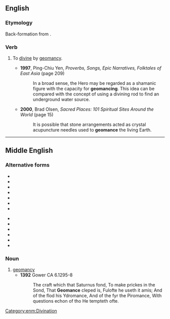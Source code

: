 ==English==

===Etymology===
Back-formation from {{m|en|geomancy}}.

===Verb===
{{en-verb}}

# {{lb|en|ambitransitive}} To [[divine]] by [[geomancy]].
#* '''1997''', Ping-Chiu Yen, ''Proverbs, Songs, Epic Narratives, Folktales of East Asia'' (page 209)
#*: In a broad sense, the Hero may be regarded as a shamanic figure with the capacity for '''geomancing'''. This idea can be compared with the concept of using a divining rod to find an underground water source.
#* '''2000''', Brad Olsen, ''Sacred Places: 101 Spiritual Sites Around the World'' (page 15)
#*: It is possible that stone arrangements acted as crystal acupuncture needles used to '''geomance''' the living Earth.

----

==Middle English==

===Alternative forms===
{{top2}}
* {{l|enm|geomanci}}
* {{l|enm|geomancy}}
* {{l|enm|geomansi}}
* {{l|enm|geomansy}}
* {{l|enm|geomanty}}
* {{l|enm|geomensie}}
* {{l|enm|geomensy}}
{{mid2}}
* {{l|enm|geomensye}}
* {{l|enm|geomese}}
* {{l|enm|geomesie}}
* {{l|enm|geomessie}}
* {{l|enm|gemensye}}
* {{l|enm|geemessye}}
{{bottom}}

===Noun===
{{enm-noun|-}}

# [[geomancy]]
#* '''1392''' Gower CA 6.1295-8
#*: The craft which that Saturnus fond, To make prickes in the Sond, That '''Geomance''' cleped is, Fulofte he useth it amis; And of the flod his Ydromance, And of the fyr the Piromance, With questions echon of tho He tempteth ofte.

[[Category:enm:Divination]]